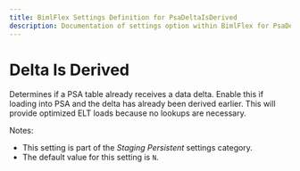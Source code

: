 ```yaml
---
title: BimlFlex Settings Definition for PsaDeltaIsDerived
description: Documentation of settings option within BimlFlex for PsaDeltaIsDerived
---
```

<head>
  <meta name="varigenceProduct" content="BimlFlex"></meta>
  <meta name="varigenceArticleType" content="Reference"></meta>
</head>

# Delta Is Derived

Determines if a PSA table already receives a data delta. Enable this if loading into PSA and the delta has already been derived earlier. This will provide optimized ELT loads because no lookups are necessary.

Notes:

* This setting is part of the *Staging Persistent* settings category.
* The default value for this setting is `N`.
